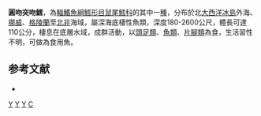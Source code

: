 {{Speciesbox
| genus = Coryphaenoides
| species = rupestris
| image = Coryphaenoides rupestris.jpg
| status = NE
| status_system = iucn3.1
| trend = unknow
| authority = [[Gunnerus|Gunnerus]], 1765
| synonyms = *''Coryphaena rupestris'',	Gunnerus, 1765
*''Macrourus stroemii'', Reinhardt, 1825
*''Lepidoleprus norvegicus'', Nilsson, 1832
}}
'''圓吻突吻鱈'''，為[[輻鰭魚綱|輻鰭魚綱]][[鱈形目|鱈形目]][[鼠尾鱈科|鼠尾鱈科]]的其中一[[種|種]]，分布於北[[大西洋|大西洋]][[冰島|冰島]]外海、[[挪威|挪威]]、[[格陵蘭|格陵蘭]]至[[北非|北非]]海域，屬深海底棲性魚類，深度180-2600公尺，體長可達110公分，棲息在底層水域，成群活動，以[[頭足類|頭足類]]、[[魚類|魚類]]、[[片腳類|片腳類]]為食，生活習性不明，可做為食用魚。

==参考文献==
*{{FishBase_species|genus=Coryphaenoides|species=rupestris|year=2015|month=12}}

{{taxonbar}}

[[Category:食用魚|Y]]
[[Category:突吻鱈屬|Y]]
[[Category:大西洋鱼类|Y]]
[[Category:1765年描述的鱼类|C]]